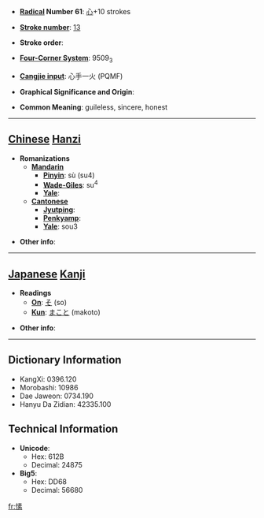 * '''[[Wiktionary:Chinese radical index| Radical]] Number 61''': [[Wiktionary:Chinese radical index 心|心]]+10 strokes

* '''[[Wiktionary:Chinese total strokes index|Stroke number]]''': [[Wiktionary:Chinese total strokes index 13|13]]

* '''Stroke order''': 

* '''[[Wiktionary:Chinese four corner index|Four-Corner System]]''': 9509<sub>3</sub>

* '''[[Wiktionary:Chinese Cangjie index|Cangjie input]]''': 心手一火 (PQMF)

* '''Graphical Significance and Origin''': 

* '''Common Meaning''': guileless, sincere, honest

----

== [[Chinese]] [[Hanzi]] ==

* '''Romanizations'''
** '''[[Mandarin]]'''
*** '''[[Pinyin]]''': sù (su4)
*** '''[[Wade-Giles]]''': su<sup>4</sup>
*** '''[[Yale]]''': 
** '''[[Cantonese]]'''
*** '''[[Jyutping]]''':
*** '''[[Penkyamp]]''': 
*** '''[[Yale]]''': sou3

* '''Other info''': 

----

== [[Japanese]] [[Kanji]] ==

* '''Readings'''
** '''[[On]]''': [[そ]] (so)
** '''[[Kun]]''': [[まこと]] (makoto)

* '''Other info''':  

----

== Dictionary Information ==

* KangXi: 0396.120
* Morobashi: 10986
* Dae Jaweon: 0734.190
* Hanyu Da Zidian: 42335.100

== Technical Information ==

* '''Unicode''':
** Hex: 612B
** Decimal: 24875
* '''Big5''':
** Hex: DD68
** Decimal: 56680

[[fr:愫]]